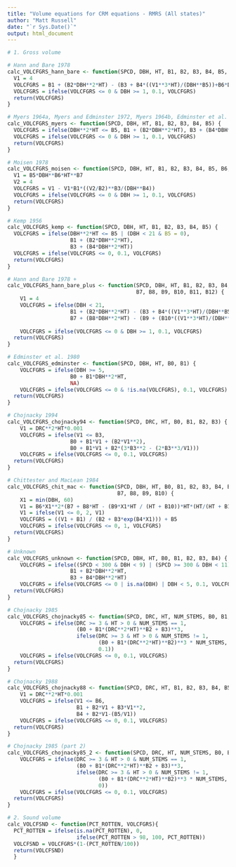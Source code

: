 ```yaml
---
title: "Volume equations for CRM equations - RMRS (All states)"
author: "Matt Russell"
date: "`r Sys.Date()`"
output: html_document
---
```


```r
# 1. Gross volume

# Hann and Bare 1978
calc_VOLCFGRS_hann_bare <- function(SPCD, DBH, HT, B1, B2, B3, B4, B5, B6) {
  V1 = 4
  VOLCFGRS = B1 + (B2*DBH**2*HT) - (B3 + B4*((V1**3*HT)/(DBH**B5))+B6*DBH**2)
  VOLCFGRS = ifelse(VOLCFGRS <= 0 & DBH >= 1, 0.1, VOLCFGRS)
  return(VOLCFGRS)
}

# Myers 1964a, Myers and Edminster 1972, Myers 1964b, Edminster et al. 1982
calc_VOLCFGRS_myers <- function(SPCD, DBH, HT, B1, B2, B3, B4, B5) {
  VOLCFGRS = ifelse(DBH**2*HT <= B5, B1 + (B2*DBH**2*HT), B3 + (B4*DBH**2*HT))
  VOLCFGRS = ifelse(VOLCFGRS <= 0 & DBH >= 1, 0.1, VOLCFGRS)
  return(VOLCFGRS)
}

# Moisen 1978
calc_VOLCFGRS_moisen <- function(SPCD, DBH, HT, B1, B2, B3, B4, B5, B6, B7) {
  V1 = B5*DBH**B6*HT**B7
  V2 = 4
  VOLCFGRS = V1 - V1*B1*((V2/B2)**B3/(DBH**B4))
  VOLCFGRS = ifelse(VOLCFGRS <= 0 & DBH >= 1, 0.1, VOLCFGRS)
  return(VOLCFGRS)
}

# Kemp 1956
calc_VOLCFGRS_kemp <- function(SPCD, DBH, HT, B1, B2, B3, B4, B5) {
  VOLCFGRS = ifelse(DBH**2*HT <= B5 | (DBH < 21 & B5 = 0), 
                    B1 + (B2*DBH**2*HT), 
                    B3 + (B4*DBH**2*HT))
  VOLCFGRS = ifelse(VOLCFGRS <= 0, 0.1, VOLCFGRS)
  return(VOLCFGRS)
}

# Hann and Bare 1978 +
calc_VOLCFGRS_hann_bare_plus <- function(SPCD, DBH, HT, B1, B2, B3, B4, B5, B6,
                                         B7, B8, B9, B10, B11, B12) {
    V1 = 4
    VOLCFGRS = ifelse(DBH < 21,
                    B1 + (B2*DBH**2*HT) - (B3 + B4*((V1**3*HT)/(DBH**B5))+B6*DBH**2),
                    B7 + (B8*DBH**2*HT) - (B9 + (B10*((V1**3*HT)/(DBH**B11))+B12*DBH**2)))
                                         
    VOLCFGRS = ifelse(VOLCFGRS <= 0 & DBH >= 1, 0.1, VOLCFGRS)
  return(VOLCFGRS)
}

# Edminster et al. 1980
calc_VOLCFGRS_edminster <- function(SPCD, DBH, HT, B0, B1) {
    VOLCFGRS = ifelse(DBH >= 5,
                    B0 + B1*DBH**2*HT,
                    NA)
    VOLCFGRS = ifelse(VOLCFGRS <= 0 & !is.na(VOLCFGRS), 0.1, VOLCFGRS)
  return(VOLCFGRS)
}

# Chojnacky 1994
calc_VOLCFGRS_chojnacky94 <- function(SPCD, DRC, HT, B0, B1, B2, B3) {
    V1 = DRC**2*HT*0.001
    VOLCFGRS = ifelse(V1 <= B3,
                    B0 + B1*V1 + (B2*V1**2),
                    B0 + B1*V1 + B2*(3*B3**2 - (2*B3**3/V1)))
    VOLCFGRS = ifelse(VOLCFGRS <= 0, 0.1, VOLCFGRS)
  return(VOLCFGRS)
}

# Chittester and MacLean 1984
calc_VOLCFGRS_chit_mac <- function(SPCD, DBH, HT, B0, B1, B2, B3, B4, B5, B6,
                                   B7, B8, B9, B10) {
    X1 = min(DBH, 60)
    V1 = B6*X1**2*(B7 + B8*HT - (B9*X1*HT / (HT + B10))*HT*(HT/(HT + B10)))**2
    V1 = ifelse(V1 <= 0, 2, V1)
    VOLCFGRS = ((V1 + B1) / (B2 + B3*exp(B4*X1))) + B5
    VOLCFGRS = ifelse(VOLCFGRS <= 0, 1, VOLCFGRS)
  return(VOLCFGRS)
}

# Unknown
calc_VOLCFGRS_unknown <- function(SPCD, DBH, HT, B0, B1, B2, B3, B4) {
    VOLCFGRS = ifelse((SPCD < 300 & DBH < 9) | (SPCD >= 300 & DBH < 11),
                    B1 + B2*DBH**2*HT,
                    B3 + B4*DBH**2*HT)
    VOLCFGRS = ifelse(VOLCFGRS <= 0 | is.na(DBH) | DBH < 5, 0.1, VOLCFGRS)
  return(VOLCFGRS)
}

# Chojnacky 1985
calc_VOLCFGRS_chojnacky85 <- function(SPCD, DRC, HT, NUM_STEMS, B0, B1, B2, B3) {
    VOLCFGRS = ifelse(DRC >= 3 & HT > 0 & NUM_STEMS == 1,
                      (B0 + B1*(DRC**2*HT)**B2 + B3)**3,
                      ifelse(DRC >= 3 & HT > 0 & NUM_STEMS != 1,
                             (B0 + B1*(DRC**2*HT)**B2)**3 * NUM_STEMS,
                             0.1))
    VOLCFGRS = ifelse(VOLCFGRS <= 0, 0.1, VOLCFGRS)
  return(VOLCFGRS)
}

# Chojnacky 1988
calc_VOLCFGRS_chojnacky88 <- function(SPCD, DRC, HT, B1, B2, B3, B4, B5, B6) {
    V1 = DRC**2*HT*0.001
    VOLCFGRS = ifelse(V1 <= B6,
                      B1 + B2*V1 + B3*V1**2,
                      B4 + B2*V1-(B5/V1))
    VOLCFGRS = ifelse(VOLCFGRS <= 0, 0.1, VOLCFGRS)
  return(VOLCFGRS)
}

# Chojnacky 1985 (part 2)
calc_VOLCFGRS_chojnacky85_2 <- function(SPCD, DRC, HT, NUM_STEMS, B0, B1, B2, B3) {
    VOLCFGRS = ifelse(DRC >= 3 & HT > 0 & NUM_STEMS == 1,
                      (B0 + B1*(DRC**2*HT)**B2 + B3)**3,
                      ifelse(DRC >= 3 & HT > 0 & NUM_STEMS != 1,
                             (B0 + B1*(DRC**2*HT)**B2)**3 * NUM_STEMS,
                             0))
    VOLCFGRS = ifelse(VOLCFGRS <= 0, 0.1, VOLCFGRS)
  return(VOLCFGRS)
}
```

```r
# 2. Sound volume
calc_VOLCFSND <- function(PCT_ROTTEN, VOLCFGRS){
  PCT_ROTTEN = ifelse(is.na(PCT_ROTTEN), 0, 
                      ifelse(PCT_ROTTEN > 98, 100, PCT_ROTTEN))
  VOLCFSND = VOLCFGRS*(1-(PCT_ROTTEN/100))
  return(VOLCFSND)
  } 
```
